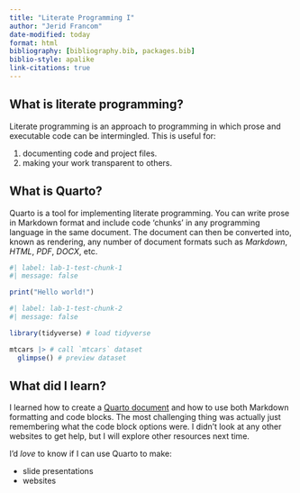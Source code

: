 ```yaml
---
title: "Literate Programming I"
author: "Jerid Francom"
date-modified: today
format: html
bibliography: [bibliography.bib, packages.bib]
biblio-style: apalike
link-citations: true
---
```


## What is literate programming?

Literate programming is an approach to programming in which prose and executable code can be intermingled. This is useful for: 

1. documenting code and project files. 
2. making your work transparent to others. 

## What is Quarto?

Quarto is a tool for implementing literate programming. You can write prose in Markdown format and include code 'chunks' in any programming language in the same document. The document can then be converted into, known as rendering, any number of document formats such as *Markdown*, *HTML*, *PDF*, *DOCX*, etc.

```r
#| label: lab-1-test-chunk-1
#| message: false

print("Hello world!")
```

```r
#| label: lab-1-test-chunk-2
#| message: false

library(tidyverse) # load tidyverse

mtcars |> # call `mtcars` dataset
  glimpse() # preview dataset
```

## What did I learn?

I learned how to create a [Quarto document](https://quarto.org/) and how to use both Markdown formatting and code blocks. The most challenging thing was actually just remembering what the code block options were. I didn't look at any other websites to get help, but I will explore other resources next time. 

I'd *love* to know if I can use Quarto to make:

- slide presentations
- websites
